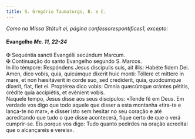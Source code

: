 ```yaml
---
title: S. Gregório Taumaturgo, B. e C.
---
```


<em>Como na Missa Státuit ei, página confessorespontifices1, excepto:</em>

<h4 class="text-center">
  Evangelho <em>Mc. 11, 22-24</em>
</h4>
<div class="container-fluid">
  <div class="row">
    <div class="col-6 text-justify">
      <span class="text-danger">&#10016;</span> Sequéntia sancti Evangélii
      secúndum Marcum.
    </div>
    <div class="col-6 text-justify">
      <span class="text-danger">&#10016;</span> Continuação do santo Evangelho
      segundo S. Marcos.
    </div>
    <div class="col-6 dropcaps text-justify">
      In illo témpore: Respóndens Jesus discípulis suis, ait illis: Habéte fidem
      Dei. Amen, dico vobis, quia, quicúmque díxerit huic monti: Tóllere et
      míttere in mare, et non hæsitáverit in corde suo, sed credíderit, quia,
      quodcúmque díxerit, fiat, fiet ei. Proptérea dico vobis: Omnia quæcúmque
      orántes pétitis, crédite quia accipiétis, et evénient vobis.
    </div>
    <div class="col-6 dropcaps text-justify">
      Naquele tempo, Jesus disse aos seus discípulos: «Tende fé em Deus. Em
      verdade vos digo que todo aquele que disser a esta montanha «tira-te e
      lança-te no mar», e disser isto sem hesitar no seu coração e até
      acreditando que tudo o que disse acontecerá, fique certo de que o verá
      cumprir-se. Eis porque vos digo: Tudo quanto pedirdes na oração acreditai
      que o alcançareis e vereis».
    </div>
</div>
